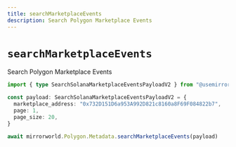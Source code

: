 ```yaml
---
title: searchMarketplaceEvents
description: Search Polygon Marketplace Events
---
```


# `searchMarketplaceEvents`

Search Polygon Marketplace Events

```ts
import { type SearchSolanaMarketplaceEventsPayloadV2 } from "@usemirrorworld/web3.js"

const payload: SearchSolanaMarketplaceEventsPayloadV2 = {
  marketplace_address: "0x732D151D6a953A992D821c8160a8F69F084822b7",
  page: 1,
  page_size: 20,
}

await mirrorworld.Polygon.Metadata.searchMarketplaceEvents(payload)
```
